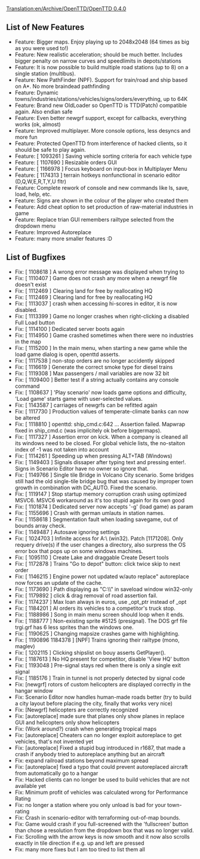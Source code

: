 [[Translation:en/Archive/OpenTTD/OpenTTD 0.4.0]]
{{en/Archive/OpenTTD/NaviPrevNext|prev=en/Archive/OpenTTD/OpenTTD 0.3.6|next=en/Archive/OpenTTD/OpenTTD 0.4.0.1|date=15 May 2005}}
==List of New Features==
*Feature: Bigger maps. Enjoy playing up to 2048x2048 (64 times as big as you were used to!)
*Feature: New realistic acceleration; should be much better. Includes bigger penalty on narrow curves and speedlimits in depots/stations
*Feature: It is now possible to build multiple road stations (up to 8) on a single station (multibus).
*Feature: New PathFinder (NPF). Support for train/road and ship based on A*. No more braindead pathfinding
*Feature: Dynamic towns/industries/stations/vehicles/signs/orders/everything, up to 64K
*Feature: Brand new OldLoader so OpenTTD is TTD(Patch) compatible again. Also endian safe
*Feature: Even better newgrf support, except for callbacks, everything works (ok, almost)
*Feature: Improved multiplayer. More console options, less desyncs and more fun
*Feature: Protected OpenTTD from interference of hacked clients, so it should be safe to play again.
*Feature: [ 1093261 ] Saving vehicle sorting criteria for each vehicle type
*Feature: [ 1107690 ] Resizable orders GUI
*Feature: [ 1166978 ] Focus keyboard on input-box in Multiplayer Menu
*Feature: [ 1174313 ] terrain hotkeys nonfunctional in scenario editor (D,Q,W,E,R,T,Y,U fltr)
*Feature: Complete rework of console and new commands like ls, save, load, help, etc.
*Feature: Signs are shown in the colour of the player who created them
*Feature: Add cheat option to set production of raw-material industries in game
*Feature: Replace trian GUI remembers railtype selected from the dropdown menu
*Feature: Improved Autoreplace
*Feature: many more smaller features :D

==List of Bugfixes==
*Fix: [ 1108618 ] A wrong error message was displayed when trying to
*Fix: [ 1110407 ] Game does not crash any more when a newgrf file doesn't exist
*Fix: [ 1112469 ] Clearing land for free by reallocating HQ
*Fix: [ 1112469 ] Clearing land for free by reallocating HQ
*Fix: [ 1113037 ] crash when accessing hi-scores in editor, it is now disabled.
*Fix: [ 1113399 ] Game no longer crashes when right-clicking a disabled Full Load button
*Fix: [ 1114100 ] Dedicated server boots again
*Fix: [ 1114950 ] Game crashed sometimes when there were no industries in the map
*Fix: [ 1115200 ] In the main menu, when starting a new game while the load game dialog is open, openttd asserts.
*Fix: [ 1117538 ] non-stop orders are no longer accidently skipped
*Fix: [ 1116619 ] Generate the correct smoke type for diesel trains
*Fix: [ 1119308 ] Max passengers / mail variables are now 32 bit
*Fix: [ 1109400 ] Better test if a string actually contains any console command
*Fix: [ 1108637 ] 'Play scenario' now loads game options and difficulty, 'Load game' starts game with user-selected values.
*Fix: [ 1143587 ] carriages of newgrfs can be refitted again
*Fix: [ 1117730 ] Production values of temperate-climate banks can now be altered
*Fix: [ 1118810 ] openttd: ship_cmd.c:642 ... Assertion failed. Mapwrap fixed in ship_cmd.c (was implicitely ok before biggermaps).
*Fix: [ 1117327 ] Assertion error on kick. When a company is cleaned all its windows need to be closed. For global vehicle lists, the no-staiton index of -1 was not taken into account
*Fix: [ 1114261 ] Speeding up when pressing ALT+TAB (Windows)
*Fix: [ 1149403 ] Signals dissaper after typing text and pressing enter!. Signs in Scenario Editor have no owner so ignore that.
*Fix: [ 1149766 ] Single tile Bridge in Volcano City scenario. Some bridges still had the old single-tile bridge bug that was caused by improper town growth in combination with DC_AUTO. Fixed the scenario.
*Fix: [ 1119147 ] Stop startup memory corruption crash using optimized MSVC6. MSVC6 workaround as it's too stupid again for its own good
*Fix: [ 1101874 ] Dedicated server now accepts '-g' (load game) as param
*Fix: [ 1155696 ] Crash with german umlauts in station names.
*Fix: [ 1158618 ] Segmentation fault when loading savegame, out of bounds array check.
*Fix: [ 1149487 ] Autosave ignoring settings
*Fix: [ 1024703 ] Infinite access for A:\ (win32). Patch [1171208]. Only requery drive(s) if the user changes a directory, also surpress the OS error box that pops up on some windows machines.
*Fix: [ 1095110 ] Create Lake and draggable Create Desert tools
*Fix: [ 1172878 ] Trains "Go to depot" button: click twice skip to next order
*Fix: [ 1146215 ] Engine power not updated w/auto replace" autoreplace now forces an update of the cache.
*Fix: [ 1173690 ] Path displaying as "C:\\" in saveload window win32-only
*Fix: [ 1179892 ] click & drag removal of road assertion fail.
*Fix: [ 1174237 ] Max loan always in euros, use _opt_ptr instead of _opt
*Fix: [ 1184201 ] AI orders its vehicles to a competitor's truck stop.
*Fix: [ 1188986 ] Song in main menu screen should loop when it ends.
*Fix: [ 1188777 ] Non-existing sprite #5125 (presignal). The DOS grf file trgi.grf has 6 less sprites than the windows one.
*Fix: [ 1190625 ] Changing mapsize crashes game with highlighting.
*Fix: [ 1190896 1184378 ] [NPF] Trains ignoring their railtype (mono, maglev)
*Fix: [ 1202115 ] Clicking shipslist on bouy asserts GetPlayer().
*Fix: [ 1187613 ] No HQ present for competitor, disable 'View HQ' button
*Fix: [ 1193048 ] Pre-signal stays red when there is only a single exit signal
*Fix: [ 1185176 ] Train in tunnel is not properly detected by signal code
*Fix: [newgrf] rotors of custom helicopters are displayed correctly in the hangar window
*Fix: Scenario Editor now handles human-made roads better (try to build a city layout before placing the city, finally that works very nice)
*Fix: [Newgrf] helicopters are correctly recognized
*Fix: [autoreplace] made sure that planes only show planes in replace GUI and helicopters only show helicopters
*Fix: (Work around?) crash when generating tropical maps
*Fix: [autoreplace] Cheaters can no longer exploit autoreplace to get vehicles, that's not invented yet
*Fix: [autoreplace] Fixed a stupid bug introduced in r1687, that made a crash if anybody tried to autoreplace anything but an aircraft
*Fix: expand railroad stations beyond maximum spread
*Fix: [autoreplace] fixed a typo that could prevent autoreplaced aircraft from automatically go to a hangar
*Fix: Hacked clients can no longer be used to build vehicles that are not available yet
*Fix: Minimum profit of vehicles was calculated wrong for Performance Rating
*Fix: no longer a station where you only unload is bad for your town-rating
*Fix: Crash in scenario-editor with terraforming out-of-map bounds.
*Fix: Game would crash if you full-screened with the 'fullscreen' button than chose a resolution from the dropdown box that was no longer valid.
*Fix: Scrolling with the arrow keys is now smooth and it now also scrolls exactly in tile direction if e.g. up and left are pressed
*Fix: many more fixes but I am too tired to list them all